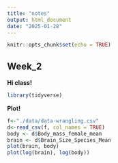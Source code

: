 ```yaml
---
title: "notes"
output: html_document
date: "2025-01-28"
---
```

```r
knitr::opts_chunk$set(echo = TRUE)
```

## Week_2

**Hi class!**
```r
library(tidyverse)
```

**Plot!**

```r
f<-"./data/data-wrangling.csv"
d<-read_csv(f, col_names = TRUE)
body <- d$Body_mass_female_mean
brain <- d$Brain_Size_Species_Mean
plot(brain, body)
plot(log(brain), log(body))
```
